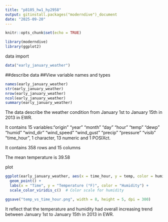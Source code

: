 ```yaml
---
title: "p8105_hw1_hy2958"
output: gitinstall.packages("moderndive")_document
date: "2025-09-20"
---
```


```r
knitr::opts_chunk$set(echo = TRUE)
```

```r
library(moderndive)
library(ggplot2)
```
data import
```r
data("early_january_weather")
```
##describe data
##View variable names and types
```r

names(early_january_weather)
str(early_january_weather)
nrow(early_january_weather)
ncol(early_january_weather)
summary(early_january_weather)
```


The data describe the weather condition from January 1st to January 15th in 2013 in EWR.

It contains 15 variables:"origin"     "year"       "month"      "day"  "hour"       "temp"       "dewp"       "humid"     "wind_dir"   "wind_speed" "wind_gust"  "precip"  "pressure"   "visib"      "time_hour", 1 character, 13 numeric and 1 POSIXct.

It contains 358 rows and 15 columns

The mean temperature is 39.58

plot
```r
ggplot(early_january_weather, aes(x = time_hour, y = temp, color = humid)) +
  geom_point() +
  labs(x = "Time", y = "Temperature (°F)", color = "Humidity") +
  scale_color_viridis_c()  # Color scale for humidity

ggsave("temp_vs_time_hour.png", width = 8, height = 5, dpi = 300)
```

It reflect that the temperature and humidity had overall increasing trend between January 1st to January 15th in 2013 in EWR.
